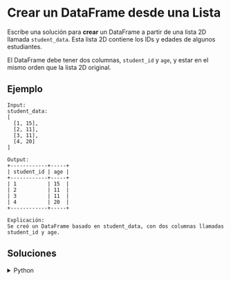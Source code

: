 # Crear un DataFrame desde una Lista

Escribe una solución para **crear** un DataFrame a partir de una lista 2D llamada `student_data`. Esta lista 2D contiene los IDs y edades de algunos estudiantes.

El DataFrame debe tener dos columnas, `student_id` y `age`, y estar en el mismo orden que la lista 2D original.

## Ejemplo

```text
Input:
student_data:
[
  [1, 15],
  [2, 11],
  [3, 11],
  [4, 20]
]

Output:
+------------+-----+
| student_id | age |
+------------+-----+
| 1          | 15  |
| 2          | 11  |
| 3          | 11  |
| 4          | 20  |
+------------+-----+

Explicación:
Se creó un DataFrame basado en student_data, con dos columnas llamadas student_id y age.
```

## Soluciones

<details>
    <summary>Python</summary>
```python
import pandas as pd

def createDataframe(student_data: List[List[int]]) -> pd.DataFrame:
    df = pd.DataFrame(
        student_data, 
        columns=["student_id","age"])
    
    return df
```
</details>
